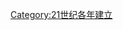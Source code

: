 {{estcat|201|6|2009|2020}}
{{Commonscat|2016 establishments}}

[[Category:21世纪各年建立|Category:21世纪各年建立]]